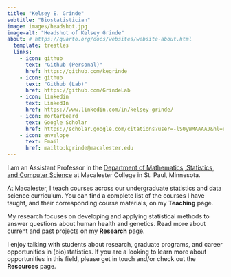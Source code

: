```yaml
---
title: "Kelsey E. Grinde"
subtitle: "Biostatistician"
image: images/headshot.jpg
image-alt: "Headshot of Kelsey Grinde"
about: # https://quarto.org/docs/websites/website-about.html
  template: trestles
  links:
    - icon: github
      text: "Github (Personal)"
      href: https://github.com/kegrinde
    - icon: github
      text: "Github (Lab)"
      href: https://github.com/GrindeLab
    - icon: linkedin
      text: LinkedIn
      href: https://www.linkedin.com/in/kelsey-grinde/
    - icon: mortarboard
      text: Google Scholar
      href: https://scholar.google.com/citations?user=-lS0yWMAAAAJ&hl=en
    - icon: envelope
      text: Email
      href: mailto:kgrinde@macalester.edu
---
```


I am an Assistant Professor in the [Department of Mathematics, Statistics, and Computer Science](https://www.macalester.edu/mscs/) at Macalester College in St. Paul, Minnesota.

At Macalester, I teach courses across our undergraduate statistics and data science curriculum. 
You can find a complete list of the courses I have taught, and their corresponding course materials, on my **Teaching** page.  

My research focuses on developing and applying statistical methods to answer questions about human health and genetics. 
Read more about current and past projects on my **Research** page.

I enjoy talking with students about research, graduate programs, and career opportunities in (bio)statistics. 
If you are a looking to learn more about opportunities in this field, please get in touch and/or check out the **Resources** page.
